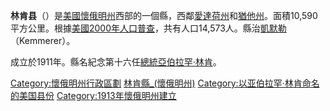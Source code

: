 {{noteTA
|T=zh-hans:林肯县 (怀俄明州);zh-hk:林肯縣 (懷俄明州);zh-tw:林肯郡 (懷俄明州);
|1=zh-hans:县;zh-hk:縣;zh-tw:郡;
}}

{{Otheruses|林肯縣|subject=美國懷俄明州的一個縣|other=同名的縣}}
<!--[[File:Map_of_Wyoming_highlighting_Lincoln_County.svg|250px]]-->
{{Infobox U.S. County |
 county  = 林肯縣|
 state = 懷俄明州 |
 en county  = Lincoln County|
 en state = Wyoming |
 seal =  |
 map = Map of Wyoming highlighting Lincoln County.svg |
 map size = 250|
 founded = 1911|
 seat = [[Kemmerer,_Wyoming|Kemmerer]] | 
 area = 10,590 [[km²|km²]] (4,089 [[square_mile|mi²]]) |
 area water = 52 km² (20 mi²) |
 area percentage = 0.49% |
 census yr = 2000|
 pop = 14,573 |
 density = 1|
 web = www.co.lincoln.wy.us |
|}}
'''林肯县'''（{{lang-en|Lincoln County}}）是[[美國|美國]][[懷俄明州|懷俄明州]]西部的一個縣，西鄰[[愛達荷州|愛達荷州]]和[[猶他州|猶他州]]。面積10,590平方公里。根據[[美國2000年人口普查|美國2000年人口普查]]，共有人口14,573人。縣治[[凱默勒|凱默勒]]（Kemmerer）。

成立於1911年。縣名紀念第十六任[[美國總統|總統]][[亞伯拉罕·林肯|亞伯拉罕·林肯]]。

{{林肯縣 (懷俄明州)}}
{{Authority control}}

{{DEFAULTSORT:Lincoln County}}
[[Category:懷俄明州行政區劃|Category:懷俄明州行政區劃]]
[[Category:林肯縣_(懷俄明州)|]]
[[Category:以亚伯拉罕·林肯命名的美国县份|Category:以亚伯拉罕·林肯命名的美国县份]]
[[Category:1913年懷俄明州建立|Category:1913年懷俄明州建立]]

{{Wyoming-geo-stub}}